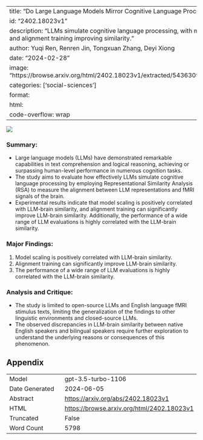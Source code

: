 
---
title: "Do Large Language Models Mirror Cognitive Language Processing?"
id: "2402.18023v1"
description: "LLMs simulate cognitive language processing, with model scaling and alignment training improving similarity."
author: Yuqi Ren, Renren Jin, Tongxuan Zhang, Deyi Xiong
date: "2024-02-28"
image: "https://browse.arxiv.org/html/2402.18023v1/extracted/5436309/model.png"
categories: ['social-sciences']
format:
  html:
    code-overflow: wrap
---

![](https://browse.arxiv.org/html/2402.18023v1/extracted/5436309/model.png)

### **Summary:**
- Large language models (LLMs) have demonstrated remarkable capabilities in text comprehension and logical reasoning, achieving or surpassing human-level performance in numerous cognition tasks.
- The study aims to evaluate how effectively LLMs simulate cognitive language processing by employing Representational Similarity Analysis (RSA) to measure the alignment between LLM representations and fMRI signals of the brain.
- Experimental results indicate that model scaling is positively correlated with LLM-brain similarity, and alignment training can significantly improve LLM-brain similarity. Additionally, the performance of a wide range of LLM evaluations is highly correlated with the LLM-brain similarity.

### **Major Findings:**
1. Model scaling is positively correlated with LLM-brain similarity.
2. Alignment training can significantly improve LLM-brain similarity.
3. The performance of a wide range of LLM evaluations is highly correlated with the LLM-brain similarity.

### **Analysis and Critique:**
- The study is limited to open-source LLMs and English language fMRI stimulus texts, limiting the generalization of the findings to other linguistic environments and closed-source LLMs.
- The observed discrepancies in LLM-brain similarity between native English speakers and bilingual speakers require further exploration to understand the underlying reasons or consequences of this phenomenon.

## Appendix

|          |          |
|----------|----------|
| Model     | gpt-3.5-turbo-1106       |
| Date Generated     | 2024-06-05       |
| Abstract | [https://arxiv.org/abs/2402.18023v1](https://arxiv.org/abs/2402.18023v1)        |
| HTML     | [https://browse.arxiv.org/html/2402.18023v1](https://browse.arxiv.org/html/2402.18023v1)       |
| Truncated       | False       |
| Word Count       | 5798       |